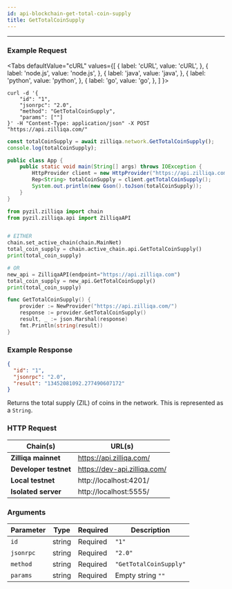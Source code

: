 ```yaml
---
id: api-blockchain-get-total-coin-supply
title: GetTotalCoinSupply
---
```


---
### Example Request



<Tabs
  defaultValue="cURL"
  values={[
    { label: 'cURL', value: 'cURL', },
    { label: 'node.js', value: 'node.js', },
    { label: 'java', value: 'java', },
    { label: 'python', value: 'python', },
    { label: 'go', value: 'go', },
  ]
}>

<TabItem value="cURL">

```shell
curl -d '{
    "id": "1",
    "jsonrpc": "2.0",
    "method": "GetTotalCoinSupply",
    "params": [""]
}' -H "Content-Type: application/json" -X POST "https://api.zilliqa.com/"
```
</TabItem>
<TabItem value="node.js">

```js
const totalCoinSupply = await zilliqa.network.GetTotalCoinSupply();
console.log(totalCoinSupply);
```
</TabItem>
<TabItem value="java">

```java
public class App {
    public static void main(String[] args) throws IOException {
        HttpProvider client = new HttpProvider("https://api.zilliqa.com");
        Rep<String> totalCoinSupply = client.getTotalCoinSupply();
        System.out.println(new Gson().toJson(totalCoinSupply));
    }
}
```
</TabItem>
<TabItem value="python">

```python
from pyzil.zilliqa import chain
from pyzil.zilliqa.api import ZilliqaAPI


# EITHER
chain.set_active_chain(chain.MainNet)
total_coin_supply = chain.active_chain.api.GetTotalCoinSupply()
print(total_coin_supply)

# OR
new_api = ZilliqaAPI(endpoint="https://api.zilliqa.com")
total_coin_supply = new_api.GetTotalCoinSupply()
print(total_coin_supply)
```
</TabItem>

<TabItem value="go">

```go
func GetTotalCoinSupply() {
	provider := NewProvider("https://api.zilliqa.com/")
	response := provider.GetTotalCoinSupply()
	result, _ := json.Marshal(response)
	fmt.Println(string(result))
}
```
</TabItem>
</Tabs>

### Example Response

```json
{
  "id": "1",
  "jsonrpc": "2.0",
  "result": "13452081092.277490607172"
}
```

Returns the total supply (ZIL) of coins in the network. This is represented as a `String`.

### HTTP Request

| Chain(s)              | URL(s)                       |
| --------------------- | ---------------------------- |
| **Zilliqa mainnet**   | https://api.zilliqa.com/     |
| **Developer testnet** | https://dev-api.zilliqa.com/ |
| **Local testnet**     | http://localhost:4201/       |
| **Isolated server**   | http://localhost:5555/       |

### Arguments

| Parameter | Type   | Required | Description            |
| --------- | ------ | -------- | ---------------------- |
| `id`      | string | Required | `"1"`                  |
| `jsonrpc` | string | Required | `"2.0"`                |
| `method`  | string | Required | `"GetTotalCoinSupply"` |
| `params`  | string | Required | Empty string `""`      |